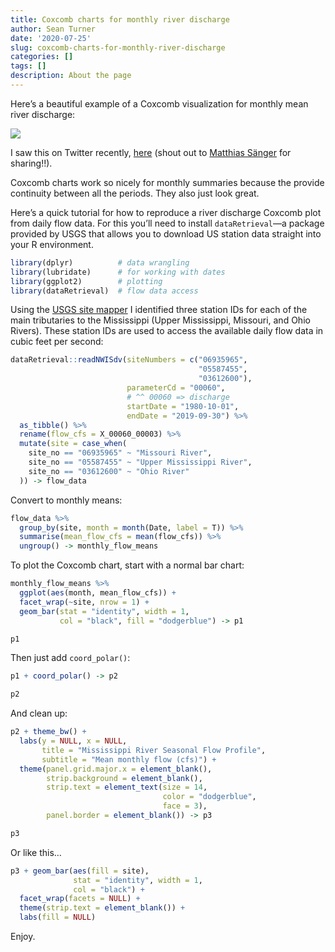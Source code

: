 ```yaml
---
title: Coxcomb charts for monthly river discharge
author: Sean Turner
date: '2020-07-25'
slug: coxcomb-charts-for-monthly-river-discharge
categories: []
tags: []
description: About the page
---
```


Here's a beautiful example of a Coxcomb visualization for monthly mean river discharge:

![](/images/swiss_coxcomb.jpeg)

I saw this on Twitter recently, [here](https://twitter.com/myweather_ch/status/1286211789143891979) (shout out to [Matthias Sänger](https://twitter.com/myweather_ch) for sharing!!).

Coxcomb charts work so nicely for monthly summaries because the provide continuity between all the periods.  They also just look great.

Here's a quick tutorial for how to reproduce a river discharge Coxcomb plot from daily flow data. For this you'll need to install `dataRetrieval`---a package provided by USGS that allows you to download US station data straight into your R environment.

```r
library(dplyr)          # data wrangling
library(lubridate)      # for working with dates
library(ggplot2)        # plotting
library(dataRetrieval)  # flow data access
```

Using the [USGS site mapper](https://maps.waterdata.usgs.gov/mapper/) I identified three station IDs for each of the main tributaries to the Mississippi (Upper Mississippi, Missouri, and Ohio Rivers). These station IDs are used to access the available daily flow data in cubic feet per second:

```r
dataRetrieval::readNWISdv(siteNumbers = c("06935965",
                                          "05587455",
                                          "03612600"),
                          parameterCd = "00060",
                          # ^^ 00060 => discharge
                          startDate = "1980-10-01",
                          endDate = "2019-09-30") %>% 
  as_tibble() %>% 
  rename(flow_cfs = X_00060_00003) %>% 
  mutate(site = case_when(
    site_no == "06935965" ~ "Missouri River",
    site_no == "05587455" ~ "Upper Mississippi River",
    site_no == "03612600" ~ "Ohio River"
  )) -> flow_data
```

Convert to monthly means:

```r
flow_data %>% 
  group_by(site, month = month(Date, label = T)) %>% 
  summarise(mean_flow_cfs = mean(flow_cfs)) %>% 
  ungroup() -> monthly_flow_means
```

To plot the Coxcomb chart, start with a normal bar chart:

```r
monthly_flow_means %>% 
  ggplot(aes(month, mean_flow_cfs)) +
  facet_wrap(~site, nrow = 1) +
  geom_bar(stat = "identity", width = 1,
           col = "black", fill = "dodgerblue") -> p1

p1
```

Then just add `coord_polar()`:

```r

p1 + coord_polar() -> p2

p2
```

And clean up:

```r
p2 + theme_bw() +
  labs(y = NULL, x = NULL,
       title = "Mississippi River Seasonal Flow Profile",
       subtitle = "Mean monthly flow (cfs)") +
  theme(panel.grid.major.x = element_blank(),
        strip.background = element_blank(),
        strip.text = element_text(size = 14,
                                  color = "dodgerblue",
                                  face = 3),
        panel.border = element_blank()) -> p3

p3

```

Or like this...

```r
p3 + geom_bar(aes(fill = site),
              stat = "identity", width = 1,
              col = "black") +
  facet_wrap(facets = NULL) +
  theme(strip.text = element_blank()) +
  labs(fill = NULL)
```

Enjoy.


        